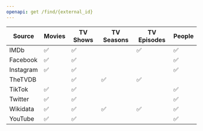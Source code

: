 ```yaml
---
openapi: get /find/{external_id}
---
```


| Source     | Movies | TV Shows | TV Seasons | TV Episodes | People |
|------------|--------|----------|------------|-------------|--------|
| IMDb       | ✅     | ✅       |            | ✅          | ✅     |
| Facebook   | ✅     | ✅       |            |             | ✅     |
| Instagram  | ✅     | ✅       |            |             | ✅     |
| TheTVDB    |        | ✅       | ✅         | ✅          |        |
| TikTok     | ✅     | ✅       |            |             | ✅     |
| Twitter    | ✅     | ✅       |            |             | ✅     |
| Wikidata   | ✅     | ✅       | ✅         | ✅          | ✅     |
| YouTube    | ✅     | ✅       |            |             | ✅     |


